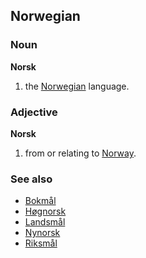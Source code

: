 ==Norwegian==
===Noun===
'''Norsk''' <!-- doesn't it have a gender, a plural, (a diminutive)?-->

# the [[Norwegian]] language.

===Adjective===
'''Norsk''' <!-- is it capitalized? Doesn't it have a comparative and superlative? -->

# from or relating to [[Norway]].

===See also===
*[[Bokmål]]
*[[Høgnorsk]]
*[[Landsmål]]
*[[Nynorsk]]
*[[Riksmål]]